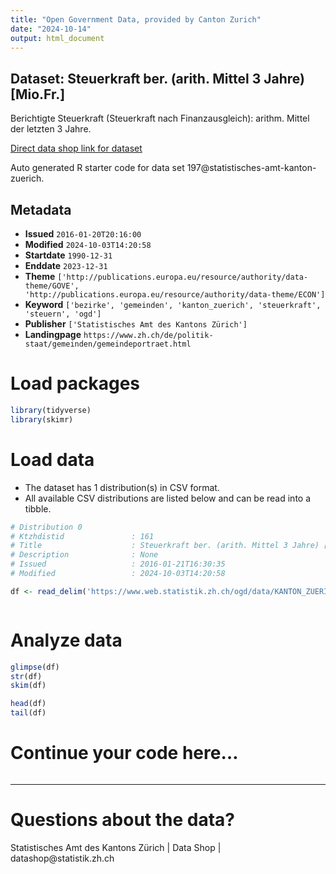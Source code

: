 ```yaml
---
title: "Open Government Data, provided by Canton Zurich"
date: "2024-10-14"
output: html_document
---
```


## Dataset: Steuerkraft ber. (arith. Mittel 3 Jahre) [Mio.Fr.]

Berichtigte Steuerkraft (Steuerkraft nach Finanzausgleich): arithm. Mittel der letzten 3 Jahre.

[Direct data shop link for dataset](https://www.zh.ch/de/politik-staat/statistik-daten/datenkatalog.html#/datasets/197@statistisches-amt-kanton-zuerich)

Auto generated R starter code for data set 197@statistisches-amt-kanton-zuerich.

## Metadata

- **Issued** `2016-01-20T20:16:00`
- **Modified** `2024-10-03T14:20:58`
- **Startdate** `1990-12-31`
- **Enddate** `2023-12-31`
- **Theme** `['http://publications.europa.eu/resource/authority/data-theme/GOVE', 'http://publications.europa.eu/resource/authority/data-theme/ECON']`
- **Keyword** `['bezirke', 'gemeinden', 'kanton_zuerich', 'steuerkraft', 'steuern', 'ogd']`
- **Publisher** `['Statistisches Amt des Kantons Zürich']`
- **Landingpage** `https://www.zh.ch/de/politik-staat/gemeinden/gemeindeportraet.html`


# Load packages

```r

library(tidyverse)
library(skimr)

```

# Load data

-   The dataset has 1 distribution(s) in CSV format.
-   All available CSV distributions are listed below and can be read into a tibble.

```r

# Distribution 0
# Ktzhdistid               : 161
# Title                    : Steuerkraft ber. (arith. Mittel 3 Jahre) [Mio.Fr.]
# Description              : None
# Issued                   : 2016-01-21T16:30:35
# Modified                 : 2024-10-03T14:20:58

df <- read_delim('https://www.web.statistik.zh.ch/ogd/data/KANTON_ZUERICH_288.csv')



```

# Analyze data

```r

glimpse(df)
str(df)
skim(df)

head(df)
tail(df)

```

# Continue your code here...

```r

```

------------------------------------------------------------------------

# Questions about the data?

Statistisches Amt des Kantons Zürich | Data Shop | datashop@statistik.zh.ch

